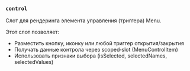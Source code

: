 ### `control`

Слот для рендеринга элемента управления (триггера) Menu.

Этот слот позволяет:
- Разместить кнопку, иконку или любой триггер открытия/закрытия
- Получать данные контрола через scoped‑slot (MenuControlItem)
- Использовать признаки выбора (isSelected, selectedNames, selectedValues)

